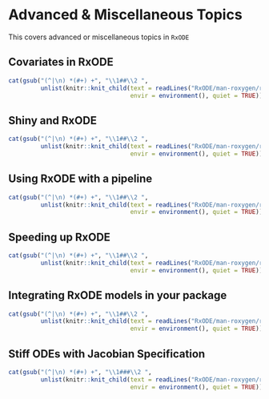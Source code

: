 # Advanced & Miscellaneous Topics

This covers advanced or miscellaneous topics in `RxODE`


## Covariates in RxODE

```r
cat(gsub("(^|\n) *(#+) +", "\\1##\\2 ",
         unlist(knitr::knit_child(text = readLines("RxODE/man-roxygen/rmdhunks/covariates.Rmd"),
                                  envir = environment(), quiet = TRUE))), sep="\n")
```

## Shiny and RxODE

```r
cat(gsub("(^|\n) *(#+) +", "\\1##\\2 ",
         unlist(knitr::knit_child(text = readLines("RxODE/man-roxygen/rmdhunks/shiny.Rmd"),
                                  envir = environment(), quiet = TRUE))), sep="\n")
```

## Using RxODE with a pipeline

```r
cat(gsub("(^|\n) *(#+) +", "\\1##\\2 ",
         unlist(knitr::knit_child(text = readLines("RxODE/man-roxygen/rmdhunks/pipeline.Rmdh"),
                                  envir = environment(), quiet = TRUE))), sep="\n")
```

## Speeding up RxODE

```r
cat(gsub("(^|\n) *(#+) +", "\\1##\\2 ",
         unlist(knitr::knit_child(text = readLines("RxODE/man-roxygen/rmdhunks/speed.Rmdh"),
                                  envir = environment(), quiet = TRUE))), sep="\n")
```

## Integrating RxODE models in your package

```r
cat(gsub("(^|\n) *(#+) +", "\\1##\\2 ",
         unlist(knitr::knit_child(text = readLines("RxODE/man-roxygen/rmdhunks/packages.Rmdh"),
                                  envir = environment(), quiet = TRUE))), sep="\n")
```

## Stiff ODEs with Jacobian Specification 

```r
cat(gsub("(^|\n) *(#+) +", "\\1###\\2 ",
         unlist(knitr::knit_child(text = readLines("RxODE/man-roxygen/rmdhunks/stiff.Rmdh"),
                                  envir = environment(), quiet = TRUE))), sep="\n")
```
